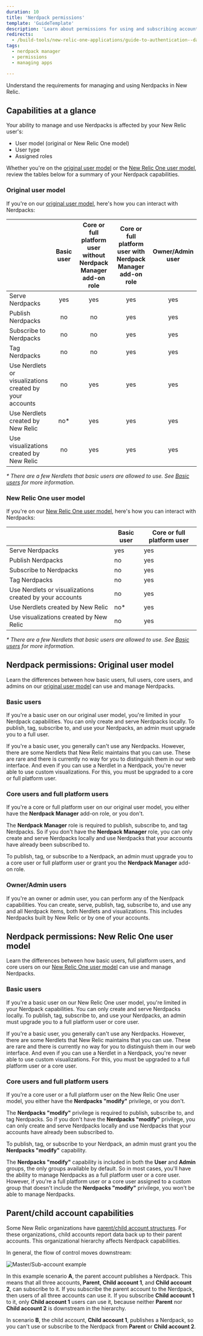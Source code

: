 ```yaml
---
duration: 10
title: 'Nerdpack permissions'
template: 'GuideTemplate'
description: 'Learn about permissions for using and subscribing accounts to Nerdpacks'
redirects:
  - /build-tools/new-relic-one-applications/guide-to-authentication--data-access--and-permissions
tags:
  - nerdpack manager
  - permissions
  - managing apps

---
```


<Intro>

Understand the requirements for managing and using Nerdpacks in New Relic.

</Intro>

## Capabilities at a glance

Your ability to manage and use Nerdpacks is affected by your New Relic user's:

- User model (original or New Relic One model)
- User type
- Assigned roles

Whether you're on the [original user model](https://docs.newrelic.com/docs/accounts/original-accounts-billing/original-users-roles/users-roles-original-user-model/) or the [New Relic One user model](https://docs.newrelic.com/docs/accounts/accounts-billing/new-relic-one-user-management/new-relic-one-user-model-understand-user-structure/), review the tables below for a summary of your Nerdpack capabilities.

### Original user model

If you're on our [original user model](https://docs.newrelic.com/docs/accounts/original-accounts-billing/original-users-roles/overview-user-models), here's how you can interact with Nerdpacks:

| | Basic user | Core or full platform user without Nerdpack Manager add-on role | Core or full platform user with Nerdpack Manager add-on role | Owner/Admin user |
|:--|:-:|:-:|:-:|:-:|
| Serve Nerdpacks | yes | yes | yes | yes |
| Publish Nerdpacks | no | no | yes | yes |
| Subscribe to Nerdpacks | no | no | yes | yes |
| Tag Nerdpacks | no | no | yes | yes |
| Use Nerdlets or visualizations created by your accounts | no | yes | yes | yes |
| Use Nerdlets created by New Relic | no* | yes | yes | yes |
| Use visualizations created by New Relic | no | yes | yes | yes |

_* There are a few Nerdlets that basic users are allowed to use. See [Basic users](#basic-users) for more information._

### New Relic One user model

If you're on our [New Relic One user model](https://docs.newrelic.com/docs/accounts/original-accounts-billing/original-users-roles/overview-user-models), here's how you can interact with Nerdpacks:

| | Basic user | Core or full platform user |
|---|---|---|
| Serve Nerdpacks | yes | yes |
| Publish Nerdpacks | no | yes |
| Subscribe to Nerdpacks | no | yes |
| Tag Nerdpacks | no | yes |
| Use Nerdlets or visualizations created by your accounts | no | yes |
| Use Nerdlets created by New Relic | no* | yes |
| Use visualizations created by New Relic | no | yes |

_* There are a few Nerdlets that basic users are allowed to use. See [Basic users](#basic-users-1) for more information._

## Nerdpack permissions: Original user model

Learn the differences between how basic users, full users, core users, and admins on our [original user model](https://docs.newrelic.com/docs/accounts/original-accounts-billing/original-users-roles/users-roles-original-user-model/) can use and manage Nerdpacks.

### Basic users

If you're a basic user on our original user model, you're limited in your Nerdpack capabilities. You can only create and serve Nerdpacks locally. To publish, tag, subscribe to, and use your Nerdpacks, an admin must upgrade you to a full user.

<Callout variant="tip">

If you're a basic user, you generally can't use any Nerdpacks. However, there are some Nerdlets that New Relic maintains that you can use. These are rare and there is currently no way for you to distinguish them in our web interface. And even if you can use a Nerdlet in a Nerdpack, you're never able to use custom visualizations. For this, you must be upgraded to a core or full platform user.

</Callout>

### Core users and full platform users

If you're a core or full platform user on our original user model, you either have the **Nerdpack Manager** add-on role, or you don't.

The **Nerdpack Manager** role is required to publish, subscribe to, and tag Nerdpacks. So if you don't have the **Nerdpack Manager** role, you can only create and serve Nerdpacks locally and use Nerdpacks that your accounts have already been subscribed to.

To publish, tag, or subscribe to a Nerdpack, an admin must upgrade you to a core user or full platform user or grant you the **Nerdpack Manager** add-on role.

### Owner/Admin users

If you're an owner or admin user, you can perform any of the Nerdpack capabilities. You can create, serve, publish, tag, subscribe to, and use any and all Nerdpack items, both Nerdlets and visualizations. This includes Nerdpacks built by New Relic or by one of your accounts.

## Nerdpack permissions: New Relic One user model

Learn the differences between how basic users, full platform users, and core users on our [New Relic One user model](https://docs.newrelic.com/docs/accounts/original-accounts-billing/original-users-roles/overview-user-models) can use and manage Nerdpacks.

### Basic users

If you're a basic user on our New Relic One user model, you're limited in your Nerdpack capabilities. You can only create and serve Nerdpacks locally. To publish, tag, subscribe to, and use your Nerdpacks, an admin must upgrade you to a full platform user or core user.

<Callout variant="tip">

If you're a basic user, you generally can't use any Nerdpacks. However, there are some Nerdlets that New Relic maintains that you can use. These are rare and there is currently no way for you to distinguish them in our web interface. And even if you can use a Nerdlet in a Nerdpack, you're never able to use custom visualizations. For this, you must be upgraded to a full platform user or a core user.

</Callout>

### Core users and full platform users

If you're a core user or a full platform user on the New Relic One user model, you either have the **Nerdpacks "modify"** privilege, or you don't.

The **Nerdpacks "modify"** privilege is required to publish, subscribe to, and tag Nerdpacks. So if you don't have the **Nerdpacks "modify"** privilege, you can only create and serve Nerdpacks locally and use Nerdpacks that your accounts have already been subscribed to.

To publish, tag, or subscribe to your Nerdpack, an admin must grant you the **Nerdpacks "modify"** capability.

<Callout variant="tip">

The **Nerdpacks "modify"** capability is included in both the **User** and **Admin** groups, the only groups available by default. So in most cases, you'll have the ability to manage Nerdpacks as a full platform user or a core user. However, if you're a full platform user or a core user assigned to a custom group that doesn't include the **Nerdpacks "modify"** privilege, you won't be able to manage Nerdpacks.

</Callout>

## Parent/child account capabilities

Some New Relic organizations have [parent/child account structures](https://docs.newrelic.com/docs/accounts/original-accounts-billing/original-users-roles/parent-child-account-structure). For these organizations, child accounts report data back up to their parent accounts. This organizational hierarchy affects Nerdpack capabilities.

In general, the flow of control moves downstream:

![Master/Sub-account example](../../images/build-an-app/parent-child-accounts-nerdpacks.png)

In this example scenario **A**, the parent account publishes a Nerdpack. This means that all three accounts, **Parent**, **Child account 1**, and **Child account 2**, can subscribe to it. If you subscribe the parent account to the Nerdpack, then users of all three accounts can use it. If you subscribe **Child account 1** to it, only **Child account 1** users can use it, because neither **Parent** nor **Child account 2** is downstream in the hierarchy.

In scenario **B**, the child account, **Child account 1**, publishes a Nerdpack, so you can't use or subscribe to the Nerdpack from **Parent** or **Child account 2**.